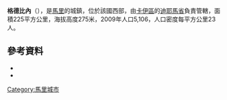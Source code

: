 '''格德比內'''（{{lang-fr|Guédébiné}}），是[[馬里|馬里]]的城鎮，位於該國西部，由[[卡伊區|卡伊區]]的[[迪耶馬省|迪耶馬省]]負責管轄，面積225平方公里，海拔高度275米，2009年人口5,106，人口密度每平方公里23人。

==參考資料==
*{{citation|title=Plan de Sécurite Alimentaire Commune Rurale de Guédébiné 2007-2011 |publisher=Commissariat à la Sécurité Alimentaire, République du Mali, USAID-Mali |year=2007 |url=http://www.csa-mali.org/plans/Kayes/plansa_diema/psa_guedebine.pdf |language=fr |deadurl=yes |archiveurl=https://web.archive.org/web/20120519032944/http://www.csa-mali.org/plans/Kayes/plansa_diema/psa_guedebine.pdf |archivedate=2012-05-19 }}
*{{citation
 |url         = http://instat.gov.ml/documentation/kayes.pdf
 |publisher   = République de Mali: Institut National de la Statistique
 |title       = Resultats Provisoires RGPH 2009 (Région de Kayes)
 |language    = fr
 |deadurl     = yes
 |archiveurl  = https://www.webcitation.org/6AnXrhnbD?url=http://instat.gov.ml/documentation/kayes.pdf
 |archivedate = 2012-09-19
}}

{{Coord|15.044|N|9.354|W|display=title}}

{{卡伊區}}

[[Category:馬里城市|Category:馬里城市]]


{{Mali-geo-stub}}